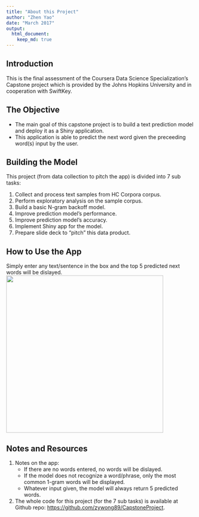 ```yaml
---
title: "About this Project"
author: "Zhen Yao"
date: "March 2017"
output:
  html_document:
    keep_md: true
---
```


## Introduction
This is the final assessment of the Coursera Data Science Specialization's Capstone project which is provided by the Johns Hopkins University and in cooperation with SwiftKey.

## The Objective

 - The main goal of this capstone project is to build a text prediction model and deploy it as a Shiny application.
 - This application is able to predict the next word given the preceeding word(s) input by the user.
  
## Building the Model
This project (from data collection to pitch the app) is divided into 7 sub tasks:

1. Collect and process text samples from HC Corpora corpus.
2. Perform exploratory analysis on the sample corpus.
3. Build a basic N-gram backoff model.
4. Improve prediction model's performance.
5. Improve prediction model's accuracy.
6. Implement Shiny app for the model.
7. Prepare slide deck to "pitch" this data product.

## How to Use the App

Simply enter any text/sentence in the box and the top 5 predicted next words will be dislayed.  
<img src=example.png height=420>

## Notes and Resources

1. Notes on the app:
    - If there are no words entered, no words will be dislayed.
    - If the model does not recognize a word/phrase, only the most common 1-gram words will be displayed.
    - Whatever input given, the model will always return 5 predicted words.
2. The whole code for this project (for the 7 sub tasks) is available at Github repo: [https://github.com/zywong89/CapstoneProject](https://github.com/zywong89/CapstoneProject.git).